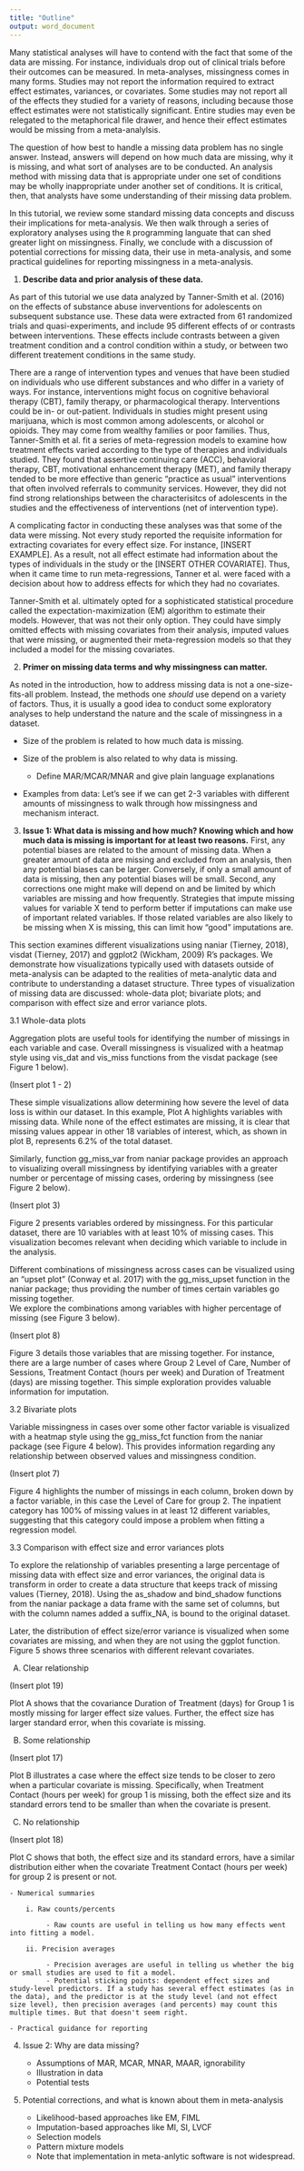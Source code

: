 ```yaml
---
title: "Outline"
output: word_document
---
```



Many statistical analyses will have to contend with the fact that some of the data are missing. 
For instance, individuals drop out of clinical trials before their outcomes can be measured. 
In meta-analyses, missingness comes in many forms. 
Studies may not report the information required to extract effect estimates, variances, or covariates. 
Some studies may not report all of the effects they studied for a variety of reasons, including because those effect estimates were not statistically significant.
Entire studies may even be relegated to the metaphorical file drawer, and hence their effect estimates would be missing from a meta-analylsis.

The question of how best to handle a missing data problem has no single answer.
Instead, answers will depend on how much data are missing, why it is missing, and what sort of analyses are to be conducted.
An analysis method with missing data that is appropriate under one set of conditions may be wholly inappropriate under another set of conditions.
It is critical, then, that analysts have some understanding of their missing data problem. 

In this tutorial, we review some standard missing data concepts and discuss their implications for meta-analysis. 
We then walk through a series of exploratory analyses using the `R` programming languate that can shed greater light on missingness. 
Finally, we conclude with a discussion of potential corrections for missing data, their use in meta-analysis, and some practical guidelines for reporting missingness in a meta-analysis.



1. **Describe data and prior analysis of these data.** 

As part of this tutorial we use data analyzed by Tanner-Smith et al. (2016) on the effects of substance abuse inverventions for adolescents on subsequent substance use. These data were extracted from 61 randomized trials and quasi-experiments, and include 95 different effects of or contrasts between interventions.  These effects include contrasts between a given treatment condition and a control condition within a study, or between two different treatement conditions in the same study. 

There are  a range of intervention types and venues that have been studied on individuals who use different substances and who differ in a variety of ways. For instance, interventions might focus on cognitive behavioral therapy (CBT), family therapy, or pharmacological therapy. 
Interventions could be in- or out-patient. 
Individuals in studies might present using marijuana, which is most common among adolescents, or alcohol or opioids. 
They may come from wealthy families or poor families. 
Thus, Tanner-Smith et al. fit a series of meta-regression models to examine how treatment effects varied according to the type of therapies and individuals studied. 
They found that assertive continuing care (ACC), behavioral therapy, CBT, motivational enhancement therapy (MET), and family therapy tended to be more effective than generic "practice as usual" interventions that often involved referrals to community services.
However, they did not find strong relationships between the characterisitcs of adolescents in the studies and the effectiveness of interventions (net of intervention type).

A complicating factor in conducting these analyses was that some of the data were missing. 
Not every study reported the requisite information for extracting covariates for every effect size.
For instance, [INSERT EXAMPLE].
As a result, not all effect estimate had information about the types of individuals in the study or the [INSERT OTHER COVARIATE].
Thus, when it came time to run meta-regressions, Tanner et al. were faced with a decision about how to address effects for which they had no covariates.

Tanner-Smith et al. ultimately opted for a sophisticated statistical procedure called the expectation-maximization (EM) algorithm to estimate their models. 
However, that was not their only option. 
They could have simply omitted effects with missing covariates from their analysis, imputed values that were missing, or augmented their meta-regression models so that they included a model for the missing covariates. 



2. **Primer on missing data terms and why missingness can matter.**

As noted in the introduction, how to address missing data is not a one-size-fits-all problem. 
Instead, the methods one *should* use depend on a variety of factors. 
Thus, it is usually a good idea to conduct some exploratory analyses to help understand the nature and the scale of missingness in a dataset.

- Size of the problem is related to how much data is missing.
- Size of the problem is also related to why data is missing.

     - Define MAR/MCAR/MNAR and give plain language explanations
     
- Examples from data: Let's see if we can get 2-3 variables with different amounts of missingness to walk through how missingness and mechanism interact.



3. **Issue 1: What data is missing and how much? Knowing which and how much data is missing is important for at least two reasons.** First, any potential biases are related to the amount of missing data. When a greater amount of data are missing and excluded from an analysis, then any potential biases can be larger. Conversely, if only a small amount of data is missing, then any potential biases will be small. Second, any corrections one might make will depend on and be limited by which variables are missing and how frequently. Strategies that impute missing values for variable X tend to perform better if imputations can make use of important related variables. If those related variables are also likely to be missing when X is missing, this can limit how "good" imputations are.

This section examines different visualizations using naniar (Tierney, 2018), visdat (Tierney, 2017) and ggplot2 (Wickham, 2009) R’s packages. We demonstrate how visualizations typically used with datasets outside of meta-analysis can be adapted to the realities of meta-analytic data and contribute to understanding a dataset structure. Three types of visualization of missing data are discussed: whole-data plot; bivariate plots; and comparison with effect size and error variance plots.   

3.1 Whole-data plots

Aggregation plots are useful tools for identifying the number of missings in each variable and case. Overall missingness is visualized with a heatmap style using vis_dat and vis_miss functions from the visdat package (see Figure 1 below). 

(Insert plot 1 - 2)

These simple visualizations allow determining how severe the level of data loss is within our dataset. In this example, Plot A highlights variables with missing data. While none of the effect estimates are missing, it is clear that missing values appear in other 18 variables of interest, which, as shown in plot B, represents 6.2% of the total dataset. 

Similarly, function gg_miss_var from naniar package provides an approach to visualizing overall missingness by identifying variables with a greater number or percentage of missing cases, ordering by missingness (see Figure 2 below). 

(Insert plot 3)

Figure 2 presents variables ordered by missingness. For this particular dataset, there are 10 variables with at least 10% of missing cases. This visualization becomes relevant when deciding which variable to include in the analysis. 

Different combinations of missingness across cases can be visualized using an “upset plot” (Conway et al. 2017) with the gg_miss_upset function in the naniar package; thus providing the number of times certain variables go missing together.  
We explore the combinations among variables with higher percentage of missing (see Figure 3 below). 

(Insert plot 8)

Figure 3 details those variables that are missing together. For instance, there are a large number of cases where Group 2 Level of Care, Number of Sessions, Treatment Contact (hours per week) and Duration of Treatment (days) are missing together. This simple exploration provides valuable information for imputation. 


3.2 Bivariate plots 

Variable missingness in cases over some other factor variable is visualized with a heatmap style using the gg_miss_fct function from the naniar package (see Figure 4 below). This provides information regarding any relationship between observed values and missingness condition. 

(Insert plot 7)

Figure 4 highlights the number of missings in each column, broken down by a factor variable, in this case the Level of Care for group 2. The inpatient category has 100% of missing values in at least 12 different variables, suggesting that this category could impose a problem when fitting a regression model. 


3.3 Comparison with effect size and error variances plots

To explore the relationship of variables presenting a large percentage of missing data with effect size and error variances, the original data is transform in order to create a data structure that keeps track of missing values (Tierney, 2018). Using the as_shadow and bind_shadow functions from the naniar package a data frame with the same set of columns, but with the column names added a suffix_NA, is bound to the original dataset. 

Later, the distribution of effect size/error variance is visualized when some covariates are missing, and when they are not using the ggplot function. Figure 5 shows three scenarios with different relevant covariates. 

(A) Clear relationship

(Insert plot 19)

Plot A shows that the covariance Duration of Treatment (days) for Group 1 is mostly missing for larger effect size values. Further, the effect size has larger standard error, when this covariate is missing. 

(B) Some relationship

(Insert plot 17)

Plot B illustrates a case where the effect size tends to be closer to zero when a particular covariate is missing. Specifically, when Treatment Contact (hours per week) for group 1 is missing, both the effect size and its standard errors tend to be smaller than when the covariate is present. 

(C) No relationship

(Insert plot 18)

Plot C shows that both, the effect size and its standard errors, have a similar distribution either when the covariate Treatment Contact (hours per week) for group 2 is present or not. 




    - Numerical summaries

        i. Raw counts/percents
        
             - Raw counts are useful in telling us how many effects went into fitting a model.
             
        ii. Precision averages
        
             - Precision averages are useful in telling us whether the big or small studies are used to fit a model.
             - Potential sticking points: dependent effect sizes and study-level predictors. If a study has several effect estimates (as in the data), and the predictor is at the study level (and not effect size level), then precision averages (and percents) may count this multiple times. But that doesn't seem right.
    
    - Practical guidance for reporting
   
          
4. Issue 2: Why are data missing?

    - Assumptions of MAR, MCAR, MNAR, MAAR, ignorability
    - Illustration in data
    - Potential tests
     
5. Potential corrections, and what is known about them in meta-analysis

     - Likelihood-based approaches like EM, FIML
     - Imputation-based approaches like MI, SI, LVCF
     - Selection models
     - Pattern mixture models
     - Note that implementation in meta-anlytic software is not widespread.


     


     
